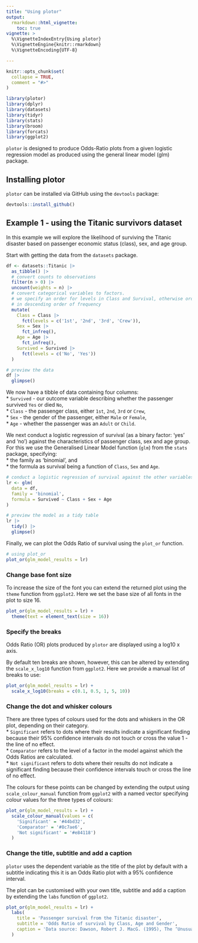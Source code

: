 ```yaml
---
title: "Using plotor"
output: 
  rmarkdown::html_vignette:
    toc: true
vignette: >
  %\VignetteIndexEntry{Using plotor}
  %\VignetteEngine{knitr::rmarkdown}
  %\VignetteEncoding{UTF-8}

---
```


```r
knitr::opts_chunk$set(
  collapse = TRUE,
  comment = "#>"
)
```

```r
library(plotor)
library(dplyr)
library(datasets)
library(tidyr)
library(stats)
library(broom)
library(forcats)
library(ggplot2)
```

`plotor` is designed to produce Odds-Ratio plots from a given logistic regression model as produced using the general linear model (glm) package.

## Installing plotor
`plotor` can be installed via GitHub using the `devtools` package:
```r
devtools::install_github()
```


## Example 1 - using the Titanic survivors dataset
In this example we will explore the likelihood of surviving the Titanic disaster based on passenger economic status (class), sex, and age group.

Start with getting the data from the `datasets` package.

```r
df <- datasets::Titanic |> 
  as_tibble() |> 
  # convert counts to observations
  filter(n > 0) |>
  uncount(weights = n) |>
  # convert categorical variables to factors.
  # we specify an order for levels in Class and Survival, otherwise ordering
  # in descending order of frequency
  mutate(
    Class = Class |>
      fct(levels = c('1st', '2nd', '3rd', 'Crew')),
    Sex = Sex |>
      fct_infreq(),
    Age = Age |>
      fct_infreq(),
    Survived = Survived |>
      fct(levels = c('No', 'Yes'))
  )

# preview the data
df |> 
  glimpse()
```

We now have a tibble of data containing four columns:  
* `Survived` - our outcome variable describing whether the passenger survived `Yes` or died `No`,  
* `Class` - the passenger class, either `1st`, `2nd`, `3rd` or `Crew`,  
* `Sex` - the gender of the passenger, either `Male` or `Female`,  
* `Age` - whether the passenger was an `Adult` or `Child`.  

We next conduct a logistic regression of survival (as a binary factor: 'yes' and 'no') against the characteristics of passenger class, sex and age group. For this we use the Generalised Linear Model function (`glm`) from the `stats` package, specifying:  
* the family as 'binomial', and  
* the formula as survival being a function of `Class`, `Sex` and `Age`.  
```r
# conduct a logistic regression of survival against the other variables
lr <- glm(
  data = df,
  family = 'binomial',
  formula = Survived ~ Class + Sex + Age
)

# preview the model as a tidy table
lr |> 
  tidy() |> 
  glimpse()
```

Finally, we can plot the Odds Ratio of survival using the `plot_or` function.
```r
# using plot_or
plot_or(glm_model_results = lr)
```

### Change base font size
To increase the size of the font you can extend the returned plot using the `theme` function from `ggplot2`. Here we set the base size of all fonts in the plot to size 16.
```r
plot_or(glm_model_results = lr) + 
  theme(text = element_text(size = 16))
```

### Specify the breaks
Odds Ratio (OR) plots produced by `plotor` are displayed using a log10 x axis.

By default ten breaks are shown, however, this can be altered by extending the `scale_x_log10` function from `ggplot2`. Here we provide a manual list of breaks to use: 
```r
plot_or(glm_model_results = lr) + 
  scale_x_log10(breaks = c(0.1, 0.5, 1, 5, 10))
```

### Change the dot and whisker colours
There are three types of colours used for the dots and whiskers in the OR plot, depending on their category.  
* `Significant` refers to dots where their results indicate a significant finding because their 95% confidence intervals do not touch or cross the value 1 - the line of no effect.  
* `Comparator` refers to the level of a factor in the model against which the Odds Ratios are calculated.  
* `Not significant` refers to dots where their results do not indicate a significant finding because their confidence intervals touch or cross the line of no effect.  

The colours for these points can be changed by extending the output using `scale_colour_manual` function from `ggplot2` with a named vector specifying colour values for the three types of colours:

```r
plot_or(glm_model_results = lr) +
  scale_colour_manual(values = c(
    'Significant' = '#44bd32',
    'Comparator' = '#8c7ae6',
    'Not significant' = '#e84118')
  )
```

### Change the title, subtitle and add a caption
`plotor` uses the dependent variable as the title of the plot by default with a subtitle indicating this it is an Odds Ratio plot with a 95% confidence interval.

The plot can be customised with your own title, subtitle and add a caption by extending the `labs` function of `ggplot2`.
```r
plot_or(glm_model_results = lr) +
  labs(
    title = 'Passenger survival from the Titanic disaster',
    subtitle = 'Odds Ratio of survival by Class, Age and Gender',
    caption = 'Data source: Dawson, Robert J. MacG. (1995), The ‘Unusual Episode’ Data Revisited. Journal of Statistics Education, 3. doi:10.1080/10691898.1995.11910499'
  )
```
